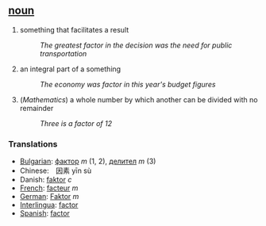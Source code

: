 == [[noun]] ==
# something that facilitates a result
#:''The greatest factor in the decision was the need for public transportation''
# an integral part of a something
#:''The economy was factor in this year's budget figures''
# (''Mathematics'') a whole number by which another can be divided with no remainder
#:''Three is a factor of 12''

=== Translations ===
*[[Bulgarian]]: [[фактор]] ''m'' (1, 2), [[делител]] ''m'' (3)
*Chinese:　因素 yīn sù
* Danish: [[faktor]] ''c''
*[[French]]: [[facteur]] ''m''
*[[German]]: [[Faktor]] ''m''
*[[Interlingua]]: [[factor]]
*[[Spanish]]: [[factor]]